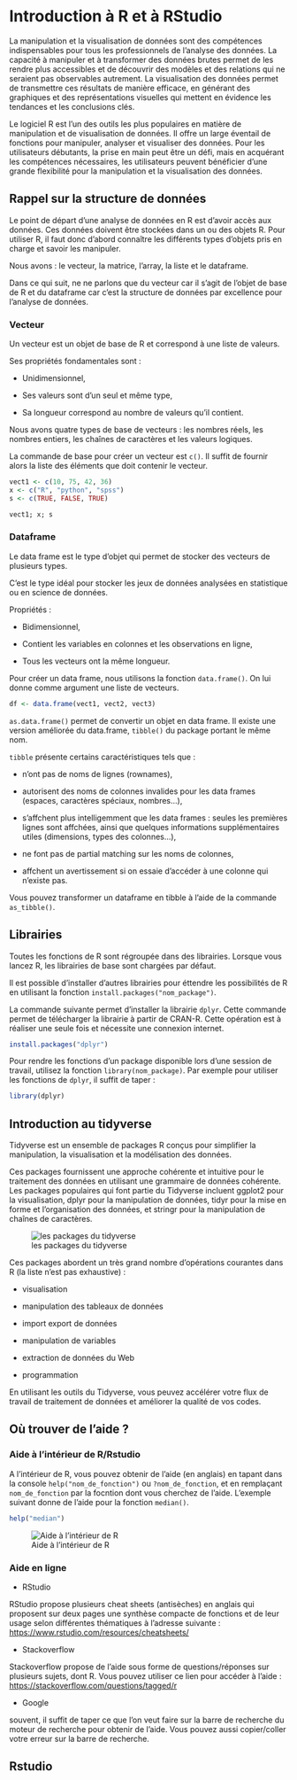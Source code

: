 # Introduction à R et à RStudio

La manipulation et la visualisation de données sont des compétences indispensables pour tous les professionnels de l'analyse des données. La capacité à manipuler et à transformer des données brutes permet de les rendre plus accessibles et de découvrir des modèles et des relations qui ne seraient pas observables autrement. La visualisation des données permet de transmettre ces résultats de manière efficace, en générant des graphiques et des représentations visuelles qui mettent en évidence les tendances et les conclusions clés.

Le logiciel R est l'un des outils les plus populaires en matière de manipulation et de visualisation de données. Il offre un large éventail de fonctions pour manipuler, analyser et visualiser des données. Pour les utilisateurs débutants, la prise en main peut être un défi, mais en acquérant les compétences nécessaires, les utilisateurs peuvent bénéficier d'une grande flexibilité pour la manipulation et la visualisation des données.

## Rappel sur la structure de données

Le point de départ d'une analyse de données en R est d'avoir accès aux données. Ces données doivent être stockées dans un ou des objets R. Pour utiliser R, il faut donc d'abord connaître les différents types d'objets pris en charge et savoir les manipuler.

Nous avons : le vecteur, la matrice, l'array, la liste et le dataframe.

Dans ce qui suit, ne ne parlons que du vecteur car il s'agit de l'objet de base de R et du dataframe car c'est la structure de données par excellence pour l'analyse de données.

### Vecteur

Un vecteur est un objet de base de R et correspond à une liste de valeurs.

Ses propriétés fondamentales sont :

-   Unidimensionnel,

-   Ses valeurs sont d'un seul et même type,

-   Sa longueur correspond au nombre de valeurs qu'il contient.

Nous avons quatre types de base de vecteurs : les nombres réels, les nombres entiers, les chaînes de caractères et les valeurs logiques.

La commande de base pour créer un vecteur est `c()`. Il suffit de fournir alors la liste des éléments que doit contenir le vecteur.

```r
vect1 <- c(10, 75, 42, 36) 
x <- c("R", "python", "spss")
s <- c(TRUE, FALSE, TRUE)

vect1; x; s
```

### Dataframe

Le data frame est le type d'objet qui permet de stocker des vecteurs de plusieurs types.

C'est le type idéal pour stocker les jeux de données analysées en statistique ou en science de données.

Propriétés :

-   Bidimensionnel,

-   Contient les variables en colonnes et les observations en ligne,

-   Tous les vecteurs ont la même longueur.

Pour créer un data frame, nous utilisons la fonction `data.frame()`. On lui donne comme argument une liste de vecteurs.

```r
df <- data.frame(vect1, vect2, vect3)
```

`as.data.frame()` permet de convertir un objet en data frame. Il existe une version améliorée du data.frame, `tibble()` du package portant le même nom.

`tibble` présente certains caractéristiques tels que :

-   n'ont pas de noms de lignes (rownames),

-   autorisent des noms de colonnes invalides pour les data frames (espaces, caractères spéciaux, nombres...),

-   s'affchent plus intelligemment que les data frames : seules les premières lignes sont affchées, ainsi que quelques informations supplémentaires utiles (dimensions, types des colonnes...),

-   ne font pas de partial matching sur les noms de colonnes,

-   affchent un avertissement si on essaie d'accéder à une colonne qui n'existe pas.

Vous pouvez transformer un dataframe en tibble à l'aide de la commande `as_tibble()`.

## Librairies

Toutes les fonctions de R sont régroupée dans des librairies. Lorsque vous lancez R, les librairies de base sont chargées par défaut.

Il est possible d'installer d'autres librairies pour éttendre les possibilités de R en utilisant la fonction `install.packages("nom_package")`.

La commande suivante permet d'installer la librairie `dplyr`. Cette commande permet de télécharger la librairie à partir de CRAN-R. Cette opération est à réaliser une seule fois et nécessite une connexion internet.

```r
install.packages("dplyr")
```

Pour rendre les fonctions d'un package disponible lors d'une session de travail, utilisez la fonction `library(nom_package)`. Par exemple pour utiliser les fonctions de `dplyr`, il suffit de taper :

```r
library(dplyr)
```

## Introduction au tidyverse

Tidyverse est un ensemble de packages R conçus pour simplifier la manipulation, la visualisation et la modélisation des données.

Ces packages fournissent une approche cohérente et intuitive pour le traitement des données en utilisant une grammaire de données cohérente. Les packages populaires qui font partie du Tidyverse incluent ggplot2 pour la visualisation, dplyr pour la manipulation de données, tidyr pour la mise en forme et l'organisation des données, et stringr pour la manipulation de chaînes de caractères.

![les packages du tidyverse](images/tidyverse_packages.png){fig-align="center"}

Ces packages abordent un très grand nombre d'opérations courantes dans R (la liste n'est pas exhaustive) :

-   visualisation

-   manipulation des tableaux de données

-   import export de données

-   manipulation de variables

-   extraction de données du Web

-   programmation

En utilisant les outils du Tidyverse, vous peuvez accélérer votre flux de travail de traitement de données et améliorer la qualité de vos codes.

## Où trouver de l'aide ?

### Aide à l'intérieur de R/Rstudio

A l'intérieur de R, vous pouvez obtenir de l'aide (en anglais) en tapant dans la console `help("nom_de_fonction")` ou `?nom_de_fonction`, et en remplaçant `nom_de_fonction` par la focntion dont vous cherchez de l'aide. L'exemple suivant donne de l'aide pour la fonction `median()`.

```r
help("median")
```

![Aide à l'intérieur de R](images/help_in_r.PNG){fig-align="center"}

### Aide en ligne

-   RStudio

RStudio propose plusieurs cheat sheets (antisèches) en anglais qui proposent sur deux pages une synthèse compacte de fonctions et de leur usage selon différentes thématiques à l'adresse suivante : <https://www.rstudio.com/resources/cheatsheets/>

-   Stackoverflow

Stackoverflow propose de l'aide sous forme de questions/réponses sur plusieurs sujets, dont R. Vous pouvez utiliser ce lien pour accéder à l'aide : <https://stackoverflow.com/questions/tagged/r>

-   Google

souvent, il suffit de taper ce que l'on veut faire sur la barre de recherche du moteur de recherche pour obtenir de l'aide. Vous pouvez aussi copier/coller votre erreur sur la barre de recherche.

## Rstudio

